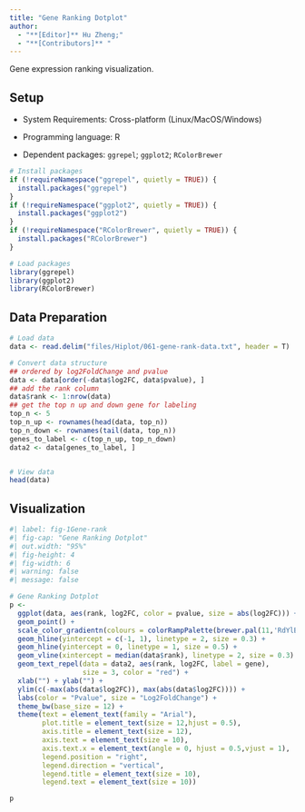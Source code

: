 ```yaml
---
title: "Gene Ranking Dotplot"
author:
  - "**[Editor]** Hu Zheng;"
  - "**[Contributors]** "
---
```


Gene expression ranking visualization.

## Setup

-   System Requirements: Cross-platform (Linux/MacOS/Windows)

-   Programming language: R

-   Dependent packages: `ggrepel`; `ggplot2`; `RColorBrewer`

```r
# Install packages
if (!requireNamespace("ggrepel", quietly = TRUE)) {
  install.packages("ggrepel")
}
if (!requireNamespace("ggplot2", quietly = TRUE)) {
  install.packages("ggplot2")
}
if (!requireNamespace("RColorBrewer", quietly = TRUE)) {
  install.packages("RColorBrewer")
}

# Load packages
library(ggrepel)
library(ggplot2)
library(RColorBrewer)
```

## Data Preparation

```r
# Load data
data <- read.delim("files/Hiplot/061-gene-rank-data.txt", header = T)

# Convert data structure
## ordered by log2FoldChange and pvalue
data <- data[order(-data$log2FC, data$pvalue), ]
## add the rank column
data$rank <- 1:nrow(data)
## get the top n up and down gene for labeling
top_n <- 5
top_n_up <- rownames(head(data, top_n))
top_n_down <- rownames(tail(data, top_n))
genes_to_label <- c(top_n_up, top_n_down)
data2 <- data[genes_to_label, ]


# View data
head(data)
```

## Visualization

```r
#| label: fig-1Gene-rank
#| fig-cap: "Gene Ranking Dotplot"
#| out.width: "95%"
#| fig-height: 4
#| fig-width: 6
#| warning: false
#| message: false

# Gene Ranking Dotplot
p <- 
  ggplot(data, aes(rank, log2FC, color = pvalue, size = abs(log2FC))) + 
  geom_point() + 
  scale_color_gradientn(colours = colorRampPalette(brewer.pal(11,'RdYlBu'))(100)) +
  geom_hline(yintercept = c(-1, 1), linetype = 2, size = 0.3) +
  geom_hline(yintercept = 0, linetype = 1, size = 0.5) +
  geom_vline(xintercept = median(data$rank), linetype = 2, size = 0.3) + 
  geom_text_repel(data = data2, aes(rank, log2FC, label = gene),
                  size = 3, color = "red") +
  xlab("") + ylab("") + 
  ylim(c(-max(abs(data$log2FC)), max(abs(data$log2FC)))) +
  labs(color = "Pvalue", size = "Log2FoldChange") +
  theme_bw(base_size = 12) +
  theme(text = element_text(family = "Arial"),
        plot.title = element_text(size = 12,hjust = 0.5),
        axis.title = element_text(size = 12),
        axis.text = element_text(size = 10),
        axis.text.x = element_text(angle = 0, hjust = 0.5,vjust = 1),
        legend.position = "right",
        legend.direction = "vertical",
        legend.title = element_text(size = 10),
        legend.text = element_text(size = 10))

p
```



